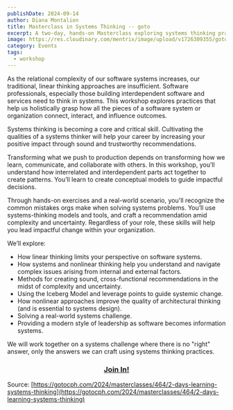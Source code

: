```yaml
---
publishDate: 2024-09-14
author: Diana Montalion
title: Masterclass in Systems Thinking -- goto
excerpt: A two-day, hands-on Masterclass exploring systems thinking practices. As the relational complexity of our software systems increases, our traditional, linear thinking approaches are insufficient. Software professionals, especially those building interdependent software and services need to think in systems.
image: https://res.cloudinary.com/mentrix/image/upload/v1726309355/goto_sj2qez.png
category: Events
tags:
  - workshop
---
```



As the relational complexity of our software systems increases, our traditional, linear thinking approaches are insufficient. Software professionals, especially those building interdependent software and services need to think in systems. This workshop explores practices that help us holistically grasp how all the pieces of a software system or organization connect, interact, and influence outcomes.

Systems thinking is becoming a core and critical skill. Cultivating the qualities of a systems thinker will help your career by increasing your positive impact through sound and trustworthy recommendations.

Transforming what we push to production depends on transforming how we learn, communicate, and collaborate with others. In this workshop, you’ll understand how interrelated and interdependent parts act together to create patterns. You’ll learn to create conceptual models to guide impactful decisions.

<YouTube id="https://youtu.be/Dd4N0lcMvDQ" />

Through hands-on exercises and a real-world scenario, you'll recognize the common mistakes orgs make when solving systems problems. You’ll use systems-thinking models and tools, and craft a recommendation amid complexity and uncertainty. Regardless of your role, these skills will help you lead impactful change within your organization.

We’ll explore:

- How linear thinking limits your perspective on software systems.
- How systems and nonlinear thinking help you understand and navigate complex issues arising from internal and external factors.
- Methods for creating sound, cross-functional recommendations in the midst of complexity and uncertainty.
- Using the Iceberg Model and leverage points to guide systemic change.
- How nonlinear approaches improve the quality of architectural thinking (and is essential to systems design).
- Solving a real-world systems challenge.
- Providing a modern style of leadership as software becomes information systems.

We will work together on a systems challenge where there is no "right" answer, only the answers we can craft using systems thinking practices.

<h3 style="text-align: center;">
  <a href="https://gotocph.com/2024/register?selected_masterclass=464">Join In!</a>
</h3>

Source: [https://gotocph.com/2024/masterclasses/464/2-days-learning-systems-thinking](https://gotocph.com/2024/masterclasses/464/2-days-learning-systems-thinking)
